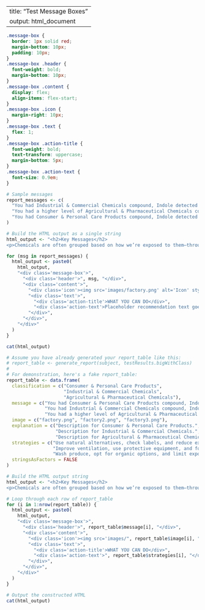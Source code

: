 
---
title: "Test Message Boxes"
output: html_document
---

```css
.message-box {
  border: 1px solid red;
  margin-bottom: 10px;
  padding: 10px;
}
.message-box .header {
  font-weight: bold;
  margin-bottom: 10px;
}
.message-box .content {
  display: flex;
  align-items: flex-start;
}
.message-box .icon {
  margin-right: 10px;
}
.message-box .text {
  flex: 1;
}
.message-box .action-title {
  font-weight: bold;
  text-transform: uppercase;
  margin-bottom: 5px;
}
.message-box .action-text {
  font-size: 0.9em;
}
```

```r
# Sample messages
report_messages <- c(
  "You had Industrial & Commercial Chemicals compound, Indole detected at a high level that was not found in most other wristbands.",
  "You had a higher level of Agricultural & Pharmaceutical Chemicals compound, Diethyl phthalate, compared to 95% of other people in the study.",
  "You had Consumer & Personal Care Products compound, Indole detected at a high level that was not found in most other wristbands."
)

# Build the HTML output as a single string
html_output <- "<h2>Key Messages</h2>
<p>Chemicals are often grouped based on how we’re exposed to them—through breathing, skin contact, or what we eat—and how we can avoid them, like washing hands, improving ventilation, or restricting certain products. Here are some key points from your results. Keep in mind that a chemical might show up in more than one group since chemicals can come from different sources.</p>"

for (msg in report_messages) {
  html_output <- paste0(
    html_output,
    "<div class='message-box'>",
      "<div class='header'>", msg, "</div>",
      "<div class='content'>",
        "<div class='icon'><img src='images/factory.png' alt='Icon' style='width:100px; height:auto;'></div>",
        "<div class='text'>",
          "<div class='action-title'>WHAT YOU CAN DO</div>",
          "<div class='action-text'>Placeholder recommendation text goes here. Replace this with your dynamic content.</div>",
        "</div>",
      "</div>",
    "</div>"
  )
}

cat(html_output)
```



```r
# Assume you have already generated your report_table like this:
# report_table <- generate_report(subject, testResults.bigWithClass)
#
# For demonstration, here's a fake report_table:
report_table <- data.frame(
  classification = c("Consumer & Personal Care Products",
                     "Industrial & Commercial Chemicals",
                     "Agricultural & Pharmaceutical Chemicals"),
  message = c("You had Consumer & Personal Care Products compound, Indole detected at a high level that was not found in most other wristbands.",
              "You had Industrial & Commercial Chemicals compound, Indole detected at a high level that was not found in most other wristbands.",
              "You had a higher level of Agricultural & Pharmaceutical Chemicals compound, Diethyl phthalate, compared to 95% of other people in the study."),
  image = c("factory.png", "factory2.png", "factory3.png"),
  explanation = c("Description for Consumer & Personal Care Products.",
                  "Description for Industrial & Commercial Chemicals.",
                  "Description for Agricultural & Pharmaceutical Chemicals."),
  strategies = c("Use natural alternatives, check labels, and reduce exposure.",
                 "Improve ventilation, use protective equipment, and follow safety protocols.",
                 "Wash produce, opt for organic options, and limit exposure."),
  stringsAsFactors = FALSE
)

# Build the HTML output string
html_output <- "<h2>Key Messages</h2>
<p>Chemicals are often grouped based on how we’re exposed to them—through breathing, skin contact, or what we eat—and how we can avoid them, like washing hands, improving ventilation, or restricting certain products. Here are some key points from your results. Keep in mind that a chemical might show up in more than one group since chemicals can come from different sources.</p>"

# Loop through each row of report_table
for (i in 1:nrow(report_table)) {
  html_output <- paste0(
    html_output,
    "<div class='message-box'>",
      "<div class='header'>", report_table$message[i], "</div>",
      "<div class='content'>",
        "<div class='icon'><img src='images/", report_table$image[i], "' alt='Icon' style='width:100px; height:auto;'></div>",
        "<div class='text'>",
          "<div class='action-title'>WHAT YOU CAN DO</div>",
          "<div class='action-text'>", report_table$strategies[i], "</div>",
        "</div>",
      "</div>",
    "</div>"
  )
}

# Output the constructed HTML
cat(html_output)
```
